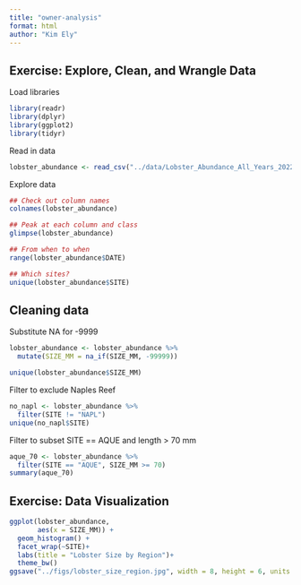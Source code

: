 ```yaml
---
title: "owner-analysis"
format: html
author: "Kim Ely"
---
```


## Exercise: Explore, Clean, and Wrangle Data
Load libraries
```r
library(readr)
library(dplyr)
library(ggplot2)
library(tidyr)
```

Read in data
```r
lobster_abundance <- read_csv("../data/Lobster_Abundance_All_Years_20220829.csv")
```

Explore data
```r
## Check out column names
colnames(lobster_abundance)

## Peak at each column and class
glimpse(lobster_abundance)

## From when to when
range(lobster_abundance$DATE)

## Which sites?
unique(lobster_abundance$SITE)

```

## Cleaning data
Substitute NA for -9999 
```r
lobster_abundance <- lobster_abundance %>% 
  mutate(SIZE_MM = na_if(SIZE_MM, -99999))

unique(lobster_abundance$SIZE_MM)

```

Filter to exclude Naples Reef
```r
no_napl <- lobster_abundance %>% 
  filter(SITE != "NAPL")
unique(no_napl$SITE)
```

Filter to subset SITE == AQUE and length > 70 mm
```r
aque_70 <- lobster_abundance %>% 
  filter(SITE == "AQUE", SIZE_MM >= 70)
summary(aque_70)
```

## Exercise: Data Visualization
```r
ggplot(lobster_abundance, 
       aes(x = SIZE_MM)) +
  geom_histogram() +
  facet_wrap(~SITE)+
  labs(title = "Lobster Size by Region")+
  theme_bw()
ggsave("../figs/lobster_size_region.jpg", width = 8, height = 6, units = "in")
```

